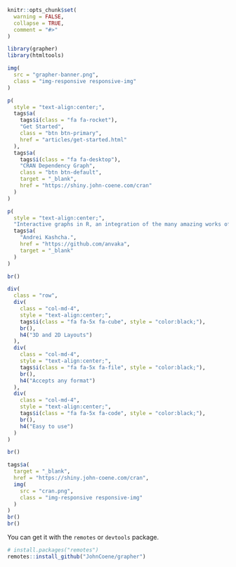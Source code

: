 <!-- badges: start -->
<!-- badges: end -->

```r
knitr::opts_chunk$set(
  warning = FALSE,
  collapse = TRUE,
  comment = "#>"
)

library(grapher)
library(htmltools)
```


```r
img(
  src = "grapher-banner.png",
  class = "img-responsive responsive-img"
)

p(
  style = "text-align:center;",
  tags$a(
    tags$i(class = "fa fa-rocket"),
    "Get Started",
    class = "btn btn-primary",
    href = "articles/get-started.html"
  ),
  tags$a(
    tags$i(class = "fa fa-desktop"),
    "CRAN Dependency Graph",
    class = "btn btn-default",
    target = "_blank",
    href = "https://shiny.john-coene.com/cran"
  )
)

p(
  style = "text-align:center;",
  "Interactive graphs in R, an integration of the many amazing works of",
  tags$a(
    "Andrei Kashcha.", 
    href = "https://github.com/anvaka", 
    target = "_blank"
  )
)

br()

div(
  class = "row",
  div(
    class = "col-md-4",
    style = "text-align:center;",
    tags$i(class = "fa fa-5x fa-cube", style = "color:black;"),
    br(),
    h4("3D and 2D Layouts")
  ),
  div(
    class = "col-md-4",
    style = "text-align:center;",
    tags$i(class = "fa fa-5x fa-file", style = "color:black;"),
    br(),
    h4("Accepts any format")
  ),
  div(
    class = "col-md-4",
    style = "text-align:center;",
    tags$i(class = "fa fa-5x fa-code", style = "color:black;"),
    br(),
    h4("Easy to use")
  )
)

br()
```

```r
tags$a(
  target = "_blank",
  href = "https://shiny.john-coene.com/cran",
  img(
    src = "cran.png",
    class = "img-responsive responsive-img"
  )
)
br()
br()
```

You can get it with the `remotes` or `devtools` package.

```r
# install.packages("remotes")
remotes::install_github("JohnCoene/grapher")
```
